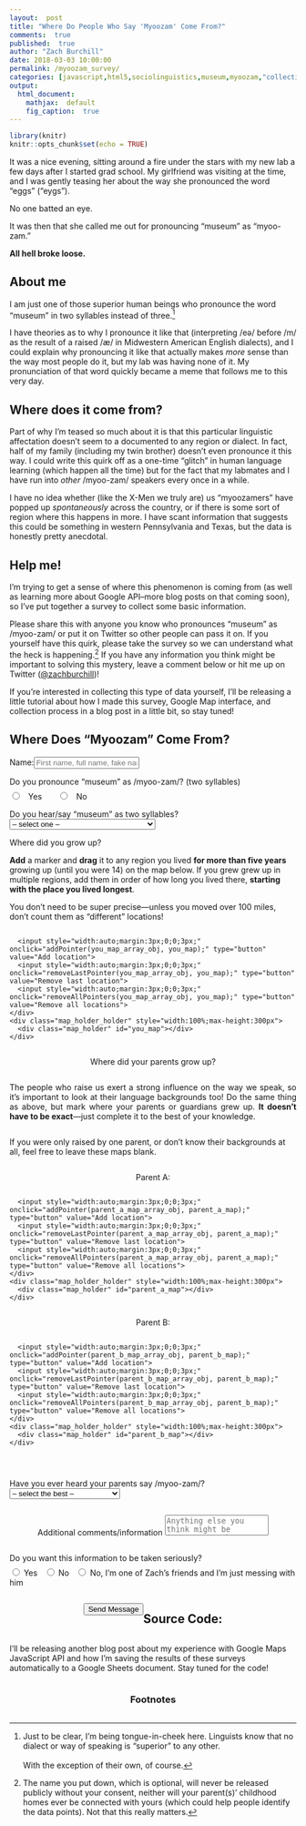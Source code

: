 ```yaml
---
layout:  post
title: "Where Do People Who Say 'Myoozam' Come From?"
comments:  true
published:  true
author: "Zach Burchill"
date: 2018-03-03 10:00:00
permalink: /myoozam_survey/
categories: [javascript,html5,sociolinguistics,museum,myoozam,"collecting data"]
output:
  html_document:
    mathjax:  default
    fig_caption:  true
---
```


```r
library(knitr)
knitr::opts_chunk$set(echo = TRUE) 
```

It was a nice evening, sitting around a fire under the stars with my new lab a few days after I started grad school. My girlfriend was visiting at the time, and I was gently teasing her about the way she pronounced the word "eggs" ("eygs").  

No one batted an eye.

It was then that she called me out for pronouncing "museum" as "myoo-zam."

**All hell broke loose.**

<!--more-->

## About me

I am just one of those superior human beings who pronounce the word "museum" in two syllables instead of three.[^1]

I have theories as to why I pronounce it like that (interpreting /eə/ before /m/ as the result of a raised /æ/ in Midwestern American English dialects), and I could explain why pronouncing it like that actually makes _more_ sense than the way most people do it, but my lab was having none of it. My pronunciation of that word quickly became a meme that follows me to this very day. 

## Where does it come from?

Part of why I'm teased so much about it is that this particular linguistic affectation doesn't seem to a documented to any region or dialect. In fact, half of my family (including my twin brother) doesn't even pronounce it this way. I could write this quirk off as a one-time "glitch" in human language learning (which happen all the time) but for the fact that my labmates and I have run into _other_ /myoo-zam/ speakers every once in a while. 

I have no idea whether (like the X-Men we truly are) us "myoozamers" have popped up _spontaneously_ across the country, or if there is some sort of region where this happens in more. I have scant information that suggests this could be something in western Pennsylvania and Texas, but the data is honestly pretty anecdotal.

## Help me!

I'm trying to get a sense of where this phenomenon is coming from (as well as learning more about Google API--more blog posts on that coming soon), so I've put together a survey to collect some basic information.

Please share this with anyone you know who pronounces "museum" as /myoo-zam/ or put it on Twitter so other people can pass it on. If you yourself have this quirk, please take the survey so we can understand what the heck is happening.[^2] If you have any information you think might be important to solving this mystery, leave a comment below or hit me up on Twitter ([@zachburchill](https://twitter.com/zachburchill))!

If you're interested in collecting this type of data yourself, I'll be releasing a little tutorial about how I made this survey, Google Map interface, and collection process in a blog post in a little bit, so stay tuned! 

<form class="form" name="submit-to-google-sheet" action="">
  <h2>Where Does "Myoozam" Come From?</h2>
  <p><label for="name">Name:</label><input placeholder="First name, full name, fake name, whatever" id="name" name="name">
  </p>
  <p><label for="myuzam">Do you pronounce "museum" as <span style="white-space: nowrap;">/myoo-zam/</span>? (two syllables)</label>
    <span style="width:100%;display:block;margin-top:7px;">
  <input type="radio" name="myoozam" id="myoozam_yes" value="yes" required>  &nbsp;<label for="myoozam_yes"> Yes </label> &nbsp; &nbsp; &nbsp;
  <input type="radio" name="myoozam" id="myoozam_no" value="no" required> &nbsp;<label for="myoozam_no"> No </label> 
  </span>
  </p>

  <p><label for="two_syll_hearsay">Do you hear/say "museum" as two syllables?</label>
    <select id="two_syll_hearsay" name="two_syll_hearsay" required>
      <option disabled selected value> -- select one -- </option>
      <option value="hear">I HEAR it as two syllables</option>
      <option value="say">I SAY it as two syllables</option>
      <option value="both">I both hear and say it as two syllables</option>
      <option value="neither">I neither hear nor say it as two syllables</option>
    </select>
  </p>
  <p><label>Where did you grow up?</label></p>
  <p><b>Add</b> a marker and <b>drag</b> it to any region you lived <b>for more than five years</b> growing up (until you were 14) on the map below. If you grew grew up in multiple regions, add them in order of how long you lived there, <b>starting with the place you lived longest</b>.</p>
  <p>You don't need to be super precise&mdash;unless you moved over 100 miles, don't count them as "different" locations!
  </p>
  <p>
    <div style="justify-content:center;flex-wrap:wrap;display:flex;margin-bottom:12px;">
      <input style="width:auto;margin:3px;0;0;3px;" onclick="addPointer(you_map_array_obj, you_map);" type="button" value="Add location">
      <input style="width:auto;margin:3px;0;0;3px;" onclick="removeLastPointer(you_map_array_obj, you_map);" type="button" value="Remove last location">
      <input style="width:auto;margin:3px;0;0;3px;" onclick="removeAllPointers(you_map_array_obj, you_map);" type="button" value="Remove all locations">
    </div>
    <div class="map_holder_holder" style="width:100%;max-height:300px">
      <div class="map_holder" id="you_map"></div>
    </div>
  </p>

  <p><label>Where did your parents grow up?</label></p>
  <p style="text-align:justify;">The people who raise us exert a strong influence on the way we speak, so it's important to look at their language backgrounds too! Do the same thing as above, but mark where your parents or guardians grew up. <b>It doesn't have to be exact</b>&mdash;just
    complete it to the best of your knowledge. </p>
  <p>If you were only raised by one parent, or don't know their backgrounds at all, feel free to leave these maps blank.
  </p>
  <p><label>Parent A:</label></p>

  <p>
    <div style="justify-content:center;flex-wrap:wrap;display:flex;margin-bottom:12px;">
      <input style="width:auto;margin:3px;0;0;3px;" onclick="addPointer(parent_a_map_array_obj, parent_a_map);" type="button" value="Add location">
      <input style="width:auto;margin:3px;0;0;3px;" onclick="removeLastPointer(parent_a_map_array_obj, parent_a_map);" type="button" value="Remove last location">
      <input style="width:auto;margin:3px;0;0;3px;" onclick="removeAllPointers(parent_a_map_array_obj, parent_a_map);" type="button" value="Remove all locations">
    </div>
    <div class="map_holder_holder" style="width:100%;max-height:300px">
      <div class="map_holder" id="parent_a_map"></div>
    </div>
  </p>

  <p><label>Parent B:</label></p>
  <p>
    <div style="justify-content:center;flex-wrap:wrap;display:flex;margin-bottom:12px;">
      <input style="width:auto;margin:3px;0;0;3px;" onclick="addPointer(parent_b_map_array_obj, parent_b_map);" type="button" value="Add location">
      <input style="width:auto;margin:3px;0;0;3px;" onclick="removeLastPointer(parent_b_map_array_obj, parent_b_map);" type="button" value="Remove last location">
      <input style="width:auto;margin:3px;0;0;3px;" onclick="removeAllPointers(parent_b_map_array_obj, parent_b_map);" type="button" value="Remove all locations">
    </div>
    <div class="map_holder_holder" style="width:100%;max-height:300px">
      <div class="map_holder" id="parent_b_map"></div>
    </div>
  </p>

  <p><label for="parents_say_darnedest">Have you ever heard your parents say <span style="white-space: nowrap;">/myoo-zam/</span>?</label>
    <select id="parents_say_darnedest" name="parents_say_darnedest" required>
      <option disabled selected value> -- select the best -- </option>
      <option value="parent_a">I've heard Parent A say it.</option>
      <option value="parent_b">I've heard Parent B say it.</option>
      <option value="both">I've heard both say it.</option>
      <option value="neither">I've never heard either say it.</option>
      <option value="idk">I don't remember/can't recall.</option>
    </select>
  </p>

  <p><label for="comments">Additional comments/information</label>
    <textarea style="resize:none;" id="comments" name="comments" placeholder="Anything else you think might be important to know?"></textarea>
  </p>

  <p><label for="wtf">Do you want this information to be taken seriously?</label>
    <span style="width:100%;display:block;margin-top:7px;">
      <input type="radio" name="kidding" id="not_kidding" value="good" required> <label for="not_kidding"> Yes </label> &nbsp; 
      <input type="radio" name="kidding" id="kidding" value="no" required> <label for="kidding"> No </label> &nbsp; 
      <input type="radio" name="kidding" id="zachfriend" value="zachfriend" required><label for="zachfriend"> No, I'm one of Zach's friends and I'm just messing with him </label> 
    </span>
  </p>
  <input type="hidden" id="you_positions" name="you_positions" value="">
  <input type="hidden" id="parent_a_positions" name="parent_a_positions" value="test">
  <input type="hidden" id="parent_b_positions" name="parent_b_positions" value="test">
  <p>
    <button type="submit">Send Message</button>
  </p>
</form>

<script>
const scriptURL = 'https://script.google.com/macros/s/AKfycbwoM7O8LsMnGW5L9YdpZOXiBMM01Jy0flixRV-9tJ4CZQsFLNrm/exec'
const form = document.forms['submit-to-google-sheet']
var map;
var you_map_array_obj = { l: [] };
var parent_a_map_array_obj = { l: [] };
var parent_b_map_array_obj = { l: [] };
function initMap() {
  you_map = new google.maps.Map(document.getElementById("you_map"), {
    center: { lat: 43.1, lng: -77.5 },
    zoom: 4,
    mapTypeControl: false,
    streetViewControl: false,
    rotateControl: false,
    fullscreenControl: false
  });

  parent_a_map = new google.maps.Map(document.getElementById("parent_a_map"), {
    center: { lat: 43.1, lng: -77.5 },
    zoom: 4,
    mapTypeControl: false,
    streetViewControl: false,
    rotateControl: false,
    fullscreenControl: false
  });

  parent_b_map = new google.maps.Map(document.getElementById("parent_b_map"), {
    center: { lat: 43.1, lng: -77.5 },
    zoom: 4,
    mapTypeControl: false,
    streetViewControl: false,
    rotateControl: false,
    fullscreenControl: false
  });
}

function addPointer(marker_array_obj, map_var) {
  var l = marker_array_obj.l.length + 1;
  marker_array_obj.l.push(makePointer(map_var, l.toString()));
}

function removeLastPointer(marker_array_obj, map_var) {
  var removing_marker = marker_array_obj.l.pop();
  removing_marker.setMap(null);
}

function removeAllPointers(marker_array_obj, map_var) {
  for (var i = 0; i < marker_array_obj.l.length; i++) {
    marker_array_obj.l[i].setMap(null);
  }
  marker_array_obj.l = [];
}

function makePointer(map_var, label_var) {
  var marker = new google.maps.Marker({
    position: map_var.getCenter(),
    label: label_var,
    zoom: 5,
    map: map_var,
    draggable: true,
    title: "Drag me!"
  });
  return marker;
}

function closeUpShop() {
  if (you_map_array_obj.l.length === 0) {
    alert("You must mark where you grew up to submit");
    return false;
  } else {
    document.getElementById("you_positions").value = getPositions(you_map_array_obj);
    document.getElementById("parent_a_positions").value = getPositions(parent_a_map_array_obj);
    document.getElementById("parent_b_positions").value = getPositions(parent_b_map_array_obj);
    return true;
  }
}

function getPositions(marker_array_obj) {
  var new_list = [];
  for (var i = 0; i < marker_array_obj.l.length; i++) {
    var pos = marker_array_obj.l[i].getPosition();
    var lat = pos.lat().toFixed(3);
    var lng = pos.lng().toFixed(3);
    new_list.push([lat,lng].join(","));
  }
  if (new_list.length === 0) { return "undefined";} 
  else {return new_list.join(",");}
}

form.addEventListener('submit', e => {
	if (closeUpShop() == true) {
      e.preventDefault()
      fetch(scriptURL, { method: 'POST', body: new FormData(form)})
        .then(response => console.log('Success!', response))
        .catch(error => console.error('Error!', error.message))
      alert("Thanks for your submission!");
    }
  })
  
</script>
<script src="https://maps.googleapis.com/maps/api/js?key=AIzaSyDWpSc7HqHCjw-KWkb_H5ae8vpZNjtYkZA&callback=initMap" async defer></script>

<hr />
<br />

## Source Code:

I'll be releasing another blog post about my experience with Google Maps JavaScript API and how I'm saving the results of these surveys automatically to a Google Sheets document. Stay tuned for the code! 

### Footnotes

[^1]: Just to be clear, I'm being tongue-in-cheek here. Linguists know that no dialect or way of speaking is "superior" to any other. <br /><br />With the exception of their own, of course.

[^2]: The name you put down, which is optional, will never be released publicly without your consent, neither will your parent(s)' childhood homes ever be connected with yours (which could help people identify the data points). Not that this really matters.

